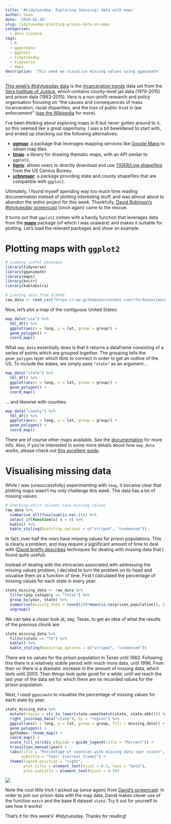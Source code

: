 ```yaml
---
title: '#tidytuesday: Exploring (missing) data with maps'
author: Sean
date: '2019-01-26'
slug: tidytuesday-plotting-prison-data-on-maps
categories:
  - data science
tags:
  - R
  - gganimate
  - ggplot2
  - tidytuesday
  - tidyverse
  - maps
description: 'This week we visualise missing values using gganimate'
---
```


[This week's #tidytuesday data](https://github.com/rfordatascience/tidytuesday/tree/master/data/2019/2019-01-22) is the [incarceration trends](http://trends.vera.org/incarceration-rates?data=pretrial) data set from the [Vera Institute of Justice](https://www.vera.org/), which contains county-level jail data (1970-2015) and prison data (1983-2015). Vera is a non-profit research and policy organisation focusing on "the causes and consequences of mass incarceration, racial disparities, and the loss of public trust in law enforcement" ([see the Wikipedia](https://en.wikipedia.org/wiki/Vera_Institute_of_Justice) for more). 

I've been thinking about exploring maps in R but never gotten around to it, so this seemed like a great opportuniy. I was a bit bewildered to start with, and ended up checking out the following alternatives:

* [**ggmap**](https://github.com/dkahle/ggmap): a package that leverages mapping services like [Google Maps](https://www.google.com/maps) to obtain map tiles.
* [**tmap**](https://github.com/mtennekes/tmap): a library for drawing thematic maps, with an API similar to `ggplot2`.
* [**tigris**](https://github.com/walkerke/tigris): allows users to directly download and use [TIGER/Line shapefiles](https://www.census.gov/geo/maps-data/data/tiger-line.html) from the US Census Bureau.
* [**urbnmapr**](https://github.com/UrbanInstitute/urbnmapr): a package providing state and county shapefiles that are compatible with `ggplot2`.

Ultimately, I found myself spending way too much time reading documentation instead of plotting interesting stuff, and was almost about to abandon the entire project for this week. Thankfully, [David Robinson's #tinytuesday screencast](https://www.youtube.com/watch?v=78kv808ZU6o) (once again) came to the rescue. 

It turns out that `ggplot2` comes with a handy function that leverages data from the [**maps**](https://cran.r-project.org/web/packages/maps/maps.pdf) package (of which I was unaware) and makes it suitable for plotting. Let's load the relevant packages and show an example.

# Plotting maps with `ggplot2`

```r
# Loading useful packages
library(tidyverse)
library(gganimate)
library(maps)
library(knitr)
library(kableExtra)

# Loading data from GitHub
raw_data <- read_csv("https://raw.githubusercontent.com/rfordatascience/tidytuesday/master/data/2019/2019-01-22/prison_population.csv")
```

Now, let's plot a map of the contiguous United States:

```r
map_data("usa") %>% 
  tbl_df() %>% 
  ggplot(aes(x = long, y = lat, group = group)) + 
  geom_polygon() +
  coord_map()
```

What `map_data` essentially does is that it returns a dataframe consisting of a series of points which are grouped together. The grouping tells the `geom_polygon` layer which dots to connect in order to get an outline of the US. To include the states, we simply pass `"state"` as an argument...

```r
map_data("state") %>% 
  tbl_df() %>% 
  ggplot(aes(x = long, y = lat, group = group)) + 
  geom_polygon() +
  coord_map()
```

... and likewise with counties:

```r
map_data("county") %>% 
  tbl_df() %>% 
  ggplot(aes(x = long, y = lat, group = group)) + 
  geom_polygon() +
  coord_map()
```

There are of course other maps available. See the [documentation](https://cran.r-project.org/web/packages/maps/maps.pdf) for more info. Also, if you're interested in some more details about how `map_data` works, please check out [this excellent guide](http://eriqande.github.io/rep-res-web/lectures/making-maps-with-R.html).

# Visualising missing data

While I was (unsuccessfully) experimenting with `tmap`, it became clear that plotting maps wasn't my only challenge this week. The data has a lot of missing values:

```r
# Checking which columns have missing values
raw_data %>% 
  summarise_all(funs(sum(is.na(.)))) %>% 
  select_if(function(x) x > 0) %>% 
  kable() %>% 
  kable_styling(bootstrap_options = c("striped", "condensed"))
```

In fact, over half the rows have missing values for prison populations. This is clearly a problem, and may require a significant amount of time to deal with ([David briefly describes](https://www.youtube.com/watch?v=78kv808ZU6o) techniques for dealing with missing data that I found quite useful).

Instead of dealing with the intricacies associated with addressing the missing values problem, I decided to turn the problem on its head and visualise them as a function of time. First I calculated the percentage of missing values for each state in every year:

```r
state_missing_data <- raw_data %>% 
  filter(pop_category == "Total") %>% 
  group_by(year, state) %>%
  summarise(missing_data = round(100*mean(is.na(prison_population)), 2)) %>% 
  ungroup()
```

We can take a closer look at, say, Texas, to get an idea of what the results of the previous chunk are:

```r
state_missing_data %>% 
  filter(state == "TX") %>% 
  kable() %>% 
  kable_styling(bootstrap_options = c("striped", "condensed"))
```

There are no values for the prison population in Texas until 1983. Following this there is a relatively stable period with much more data, until 1996. From then on there is a dramatic increase in the amount of missing data, which lasts until 2003. Then things look quite good for a while, until we reach the last year of the data set for which there are no recorded values for the prison population.

Next, I used `gganimate` to visualise the percentage of missing values for each state by year:

```r
state_missing_data %>% 
  mutate(region = str_to_lower(state.name[match(state, state.abb)])) %>% # Cool trick!
  right_join(map_data("state"), by = "region") %>% 
  ggplot(aes(x = long, y = lat, group = group, fill = missing_data)) +
  geom_polygon() +
  ggthemes::theme_map() +
  coord_map() +
  scale_fill_viridis_c(guide = guide_legend(title = "Percent")) + 
  transition_manual(year) +
  labs(title = "Percentage of counties with missing data (per state)", 
       subtitle = "Year: {current_frame}") +
  theme(legend.position = "right",
        plot.title = element_text(hjust = 0.5, face = "bold"),
        plot.subtitle = element_text(hjust = 0.5))
```

![](/post/2019-01-26-tidy-tuesday-2-plotting-geospatial-data-with-ggplot2_files/missing_data.gif)

Note the cool little trick I picked up (once again) from [David's screencast](https://www.youtube.com/watch?v=78kv808ZU6o): In order to join our prison data with the map data, David makes clever use of the function `match` and the base R dataset `state`. Try it out for yourself to see how it works!

That's it for this week's' #tidytuesday. Thanks for reading!
